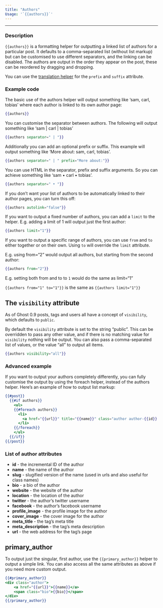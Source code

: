 ```yaml
---
title: "Authors"
Usage: '`{{authors}}`'
---
```


***

### Description

`{{authors}}` is a formatting helper for outputting a linked list of authors for a particular post. It defaults to a comma-separated list (without list markup) but can be customised to use different separators, and the linking can be disabled. The authors are output in the order they appear on the post, these can be reordered by dragging and dropping.

You can use the [translation helper](/themes/helpers/translate/) for the `prefix` and `suffix` attribute.

### Example code

The basic use of the authors helper will output something like ‘sam, carl, tobias’ where each author is linked to its own author page:

```handlebars
{{authors}}
```

You can customise the separator between authors. The following will output something like ‘sam | carl | tobias’

```handlebars
{{authors separator=" | "}}
```

Additionally you can add an optional prefix or suffix. This example will output something like ‘More about: sam, carl, tobias’.

```handlebars
{{authors separator=" | " prefix="More about:"}}
```

You can use HTML in the separator, prefix and suffix arguments. So you can achieve something like ‘sam • carl • tobias’.

```handlebars
{{authors separator=" • "}}
```

If you don’t want your list of authors to be automatically linked to their author pages, you can turn this off:

```handlebars
{{authors autolink="false"}}
```

If you want to output a fixed number of authors, you can add a `limit` to the helper. E.g. adding a limit of 1 will output just the first author:

```handlebars
{{authors limit="1"}}
```

If you want to output a specific range of authors, you can use `from` and `to` either together or on their own. Using `to` will override the `limit` attribute.

E.g. using from=“2” would output all authors, but starting from the second author:

```handlebars
{{authors from="2"}}
```

E.g. setting both from and to to `1` would do the same as limit=“1”

`{{authors from="1" to="1"}}` is the same as `{{authors limit="1"}}`

## The `visibility` attribute

As of Ghost 0.9 posts, tags and users all have a concept of `visibility`, which defaults to `public`.

By default the `visibility` attribute is set to the string “public”. This can be overridden to pass any other value, and if there is no matching value for `visibility` nothing will be output. You can also pass a comma-separated list of values, or the value “all” to output all items.

```handlebars
{{authors visibility="all"}}
```

### Advanced example

If you want to output your authors completely differently, you can fully customise the output by using the foreach helper, instead of the authors helper. Here’s an example of how to output list markup:

```handlebars
{{#post}}
  {{#if authors}}
    <ul>
    {{#foreach authors}}
      <li>
        <a href="{{url}}" title="{{name}}" class="author author-{{id}} {{slug}}">{{name}}</a>
      </li>
    {{/foreach}}
    </ul>
  {{/if}}
{{/post}}
```

### List of author attributes

* **id** - the incremental ID of the author
* **name** - the name of the author
* **slug** - slugified version of the name (used in urls and also useful for class names)
* **bio** - a bio of the author
* **website** - the website of the author
* **location** - the location of the author
* **twitter** - the author’s twitter username
* **facebook** - the author’s facebook username
* **profile\_image** - the profile image for the author
* **cover\_image** - the cover image for the author
* **meta\_title** - the tag’s meta title
* **meta\_description** - the tag’s meta description
* **url** - the web address for the tag’s page

## primary\_author

To output just the singular, first author, use the `{{primary_author}}` helper to output a simple link. You can also access all the same attributes as above if you need more custom output.

```handlebars
{{#primary_author}}
<div class="author">
    <a href="{{url}}">{{name}}</a>
    <span class="bio">{{bio}}</span>
</div>
{{/primary_author}}
```